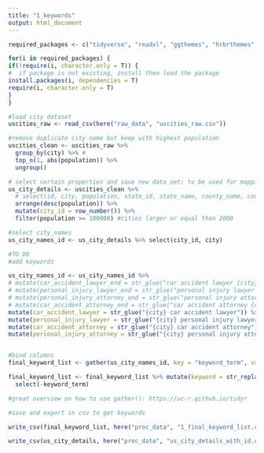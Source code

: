 ```yaml
---
title: "1_keywords"
output: html_document
---
```



```r
required_packages <- c("tidyverse", "readxl", "ggthemes", "hrbrthemes", "extrafont", "plotly", "scales", "stringr", "gganimate", "here", "tidytext", "sentimentr", "scales", "DT", "here", "sm", "mblm", "prettydoc", "reshape2", "treemapify", "glue", "magick", "imager", "fs", "knitr", "DataExplorer", "inspectdf", "rmdformats", "prettydoc", "janitor", "urltools")

for(i in required_packages) { 
if(!require(i, character.only = T)) {
#  if package is not existing, install then load the package
install.packages(i, dependencies = T)
require(i, character.only = T)
}
}
```

```r
#load city dataset
uscities_raw <- read_csv(here("raw_data", "uscities_raw.csv"))

#remove duplicate city name but keep with highest population
uscities_clean <- uscities_raw %>% 
  group_by(city) %>% #
  top_n(1, abs(population)) %>% 
  ungroup() 

# select certain properties and save new data set; to be used for mapping
us_city_details <- uscities_clean %>%
  # select(id, city, population, state_id, state_name, county_name, county_fips, lat, lng) %>% 
  arrange(desc(population)) %>% 
  mutate(city_id = row_number()) %>% 
  filter(population >= 100000) #cities larger or equal than 2000

```

```r
#select city_names 
us_city_names_id <- us_city_details %>% select(city_id, city)

#TO DO
#add keywords

us_city_names_id <- us_city_names_id %>% 
# mutate(car_accident_lawyer_end = str_glue("car accident lawyer {city}")) %>% 
# mutate(personal_injury_lawyer_end = str_glue("personal injury lawyer {city}")) %>% 
# mutate(personal_injury_attorney_end = str_glue("personal injury attorney {city}")) %>% 
# mutate(car_accident_attorney_end = str_glue("car accident attorney {city}")) %>%
mutate(car_accident_lawyer = str_glue("{city} car accident lawyer")) %>% 
mutate(personal_injury_lawyer = str_glue("{city} personal injury lawyer")) %>% 
mutate(car_accident_attorney = str_glue("{city} car accident attorney")) %>%   
mutate(personal_injury_attorney = str_glue("{city} personal injury attorney"))


#bind columns
final_keyword_list <- gather(us_city_names_id, key = "keyword_term", value = "keyword_strings", -city_id, -city)

final_keyword_list <- final_keyword_list %>% mutate(keyword = str_replace_all(final_keyword_list$keyword_term, "[[:punct:]]", " ")) %>% 
  select(-keyword_term)

#great overview on how to use gather(): https://uc-r.github.io/tidyr                     

```

```r
#save and export in csv to get keywords

write_csv(final_keyword_list, here("proc_data", "1_final_keyword_list.csv"))

write_csv(us_city_details, here("proc_data", "us_city_details_with_id.csv"))

```


